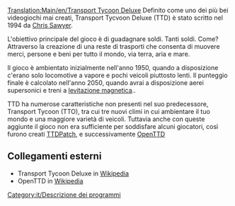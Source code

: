 [[Translation:Main/en/Transport Tycoon Deluxe]]
Definito come uno dei più bei videogiochi mai creati, Transport Tycvoon Deluxe (TTD) è stato scritto nel 1994 da  [http://www.chrissawyer.com Chris Sawyer].

L'obiettivo principale del gioco è di guadagnare soldi. Tanti soldi.
Come? Attraverso la creazione di una reste di trasporti che consenta di muovere merci, persone e beni per tutto il mondo, via terra, aria e mare.

Il gioco è ambientato inizialmente nell'anno 1950, quando a disposizione c'erano solo locomotive a vapore e pochi veicoli piuttosto lenti. Il punteggio finale è calcolato nell'anno 2050, quando avrai a disposizione aerei supersonici e treni a [[Main/en/MagLev|levitazione magnetica]]..

TTD ha numerose caratteristiche non presenti nel suo predecessore, Transport Tycoon (TTO), tra cui tre nuovi climi in cui ambientare il tuo mondo e una maggiore varietà di veicoli. Tuttavia anche con queste aggiunte il gioco non era sufficiente per soddisfare alcuni giocatori, così furono creati  [[Main/it/TTDPatch|TTDPatch]], e successivamente [[Main/it/OpenTTD|OpenTTD]] 

==Collegamenti esterni==
* Transport Tycoon Deluxe in [http://it.wikipedia.org/wiki/Transport_Tycoon Wikipedia]
* OpenTTD in [http://en.wikipedia.org/wiki/Openttd Wikipedia]

[[Category:it/Descrizione dei programmi]]